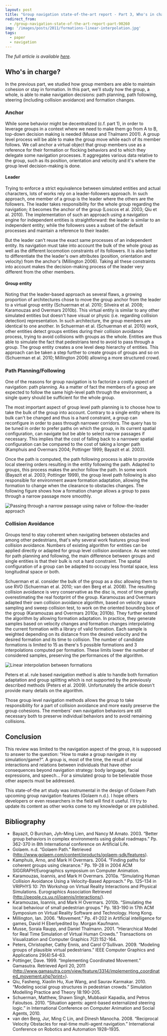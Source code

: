```yaml
---
layout: post
title: "Group navigation state-of-the-art report - Part 3, Who's in charge?"
redirect_from:
  - /group-navigation-state-of-the-art-report-part-90260
img: '/images/posts/2011/formations-linear-interpolation.jpg'
tags:
  - paper
  - navigation
---
```


_The full article is available
[here](/group-navigation-state-of-the-art-report)._

## Who's in charge?

In the previous part, we studied how group members are able to maintain cohesion
or stay in formation. In this part, we'll study how the group, a whole, is able
to make navigation decisions: path planning, path following, steering (including
collision avoidance) and formation changes.

### Anchor

While some behavior might be decentralized (c.f. part 1), in order to leverage
groups in a context where we need to make them go from A to B, top-down decision
making is needed (Musse and Thalmann 2001). A group level process will be able
to make the group move while each of its member follows. We call anchor a
virtual object that group members use as a reference for their formation or
flocking behaviors and to which they delegate some navigation processes. It
aggregates various data relative to the group, such as its position, orientation
and velocity and it's where the group level decision-making is done.

#### Leader

Trying to enforce a strict equivalence between simulated entities and actual
characters, lots of works rely on a leader-followers approach. In such approach,
one member of a group is the leader where the others are the followers. The
leader takes responsibility for the whole group regarding the navigation; it
becomes the anchor of the group (Loscos et al. 2003; Qiu et al. 2010). The
implementation of such an approach using a navigation engine for independent
entities is straightforward: the leader is similar to an independent entity;
while the followers uses a subset of the default processes and maintain a
reference to their leader.

But the leader can't reuse the exact same processes of an independent entity.
Its navigation must take into account the bulk of the whole group as well as the
different locomotion constraints of its followers. It is also better to
differentiate the the leader's own attributes (position, orientation and
velocity) from the anchor's (Millington 2006). Taking all these constraints into
account makes the decision-making process of the leader very different from the
other members.

#### Group entity

Noting that the leader-based approach as several flaws, a growing proportion of
architectures chose to move the group anchor from the leader to a virtual group
entity (Schuerman et al. 2010; Silveira et al. 2008; Karamouzas and Overmars
2010b). This virtual entity is similar to any other simulated entities but
doesn't have visual or physic (i.e. regarding collision detection)
representation. In such architecture, the group members are identical to one
another. In Schuerman et al. (Schuerman et al. 2010) work, other entities detect
groups entities during their collision avoidance process, trying to avoid
collisions with groups as the whole. Entities are thus able to simulate the fact
that pedestrians tend to avoid to pass through a group. The group entity creates
a one level deep hierarchy of entities. This approach can be taken a step
further to create groups of groups and so on (Schuerman et al. 2010;
Millington 2006) allowing a more structured crowd.

### Path Planning/Following

One of the reasons for group navigation is to factorize a costly aspect of
navigation: path planning. As a matter of fact the members of a group are
expected to follow the same high-level path through the environment, a single
query should be sufficient for the whole group.

The most important aspect of group level path planning is to choose how to take
the bulk of the group into account. Contrary to a single entity where its bulk
can't be changed and thus is a hard constraint, a group can reconfigure in order
to pass through narrower corridors. The query has to be tuned in order to prefer
paths on which the group, in its current spatial configuration, can navigate but
be able to select narrow passages if necessary. This implies that the cost of
falling back to a narrower spatial configuration can be compared to the cost of
taking a longer path (Kamphuis and Overmars 2004; Pottinger 1999; Bayazit et al.
2003).

Once the path is computed, the path following process is able to provide local
steering orders resulting in the entity following the path. Adapted to groups,
this process makes the anchor follow the path. In some work (Bayazit et al.
2003; Pottinger 1999), the group level path following is also responsible for
environment aware formation adaptation, allowing the formation to change when
the clearance to obstacles changes. The following figure shows how a formation
change allows a group to pass through a narrow passage more smoothly.

![Passing through a narrow passage using naive or follow-the-leader approach](/images/posts/2011/narrow-passage.jpg)

### Collision Avoidance

Groups tend to stay coherent when navigating between obstacles and among other
pedestrians, that's why several work features group level collision avoidance.
Numbers of existing algorithm for entities can be applied directly or adapted
for group level collision avoidance. As we noted for path planning and
following, the main difference between groups and single entities is that their
bulk is not a hard constraint. The spatial configuration of a group can be
adapted to occupy less frontal space, less longitudinal space or both.

Schuerman et al. consider the bulk of the group as a disc allowing them to use
RVO (Schuerman et al. 2010; van den Berg et al. 2008). The resulting collision
avoidance is very conservative as the disc is, most of time greatly
overestimating the real footprint of the group. Karamouzas and Overmars adapted
their own collision avoidance algorithm, based on velocity space sampling and
sweep collision test, to work on the oriented bounding box of the group
(Karamouzas and Overmars 2010a; 2010b). They further extend the algorithm by
allowing formation adaptation. In practice, they generate samples based on
velocity changes and formation changes interpolating the current formation with
a library of valid formation. Each sample is weighted depending on its distance
from the desired velocity and the desired formation and its time to collision.
The number of candidate formations is limited to 15 as there's 5 possible
formations and 3 interpolations computed per formation. These limits lower the
number of considered samples, preserving the performances of the algorithm.

![Linear interpolation between formations](/images/posts/2011/formations-linear-interpolation.jpg)

Peters et al. rule based navigation method is able to handle both formation
adaptation and group splitting which is not supported by the previously
described methods (Peters et al. 2009). Unfortunately the article doesn't
provide many details on the algorithm.

Those group level navigation methods allows the group to take responsibility for
a part of collision avoidance and more easily preserve the group cohesions. The
members' own navigation behaviors are still necessary both to preserve
individual behaviors and to avoid remaining collisions.

## Conclusion

This review was limited to the navigation aspect of the group, it is supposed to
answer to the question: &ldquo;How to make a group navigate in my
simulation/game?&rdquo;. A group is, most of the time, the result of social
interactions and relations between individuals that have other consequences
beyond navigation strategy: body language, facial expressions, and
speech&hellip; For a simulated group to be believable those other aspects must
be addressed.

This state-of-the art study was instrumental in the design of Golaem Path
upcoming group navigation features (Golaem n.d.). I hope others developers or
even researchers in the field will find it useful. I'll try to update its
content as other works come to my knowledge or are published.

## Bibliography

- Bayazit, O Burchan, Jyh-Ming Lien, and Nancy M Amato. 2003. &ldquo;Better
  group behaviors in complex environments using global roadmaps.&rdquo; Pp.
  362-370 in 8th International conference on Artificial Life.
- Golaem. n.d. &ldquo;Golaem Path.&rdquo; Retrieved
  (<http://www.golaem.com/content/products/golaem-sdk/features>).
- Kamphuis, Arno, and Mark H Overmars. 2004. &ldquo;Finding paths for coherent
  groups using clearance.&rdquo; Pp. 19-28 in 2004 ACM SIGGRAPH/Eurographics
  symposium on Computer Animation.
- Karamouzas, Ioannis, and Mark H Overmars. 2010a. &ldquo;Simulating Human
  Collision Avoidance Using a Velocity-Based Approach.&rdquo; Pp. 125&ndash;134
  in VRIPHYS 10: 7th Workshop on Virtual Reality Interactions and Physical
  Simulations. Eurographics Association Retrieved
  (<http://people.cs.uu.nl/ioannis/interactions/>).
- Karamouzas, Ioannis, and Mark H Overmars. 2010b. &ldquo;Simulating the local
  behaviour of small pedestrian groups.&rdquo; Pp. 183-190 in 17th ACM Symposium
  on Virtual Reality Software and Technology. Hong Kong.
- Millington, Ian. 2006. &ldquo;Movement.&rdquo; Pp. 41-202 in Artificial
  intelligence for games, David H Eberlyedited by. Morgan Kaufmann.
- Musse, Soraia Raupp, and Daniel Thalmann. 2001. &ldquo;Hierarchical Model for
  Real Time Simulation of Virtual Human Crowds.&rdquo; Transactions on
  Visualization and Computer Graphics 7(2):152-164.
- Peters, Christopher, Cathy Ennis, and Carol O'Sullivan. 2009. &ldquo;Modeling
  groups of plausible virtual pedestrians.&rdquo; IEEE Computer Graphics and
  Applications 29(4):54&ndash;63.
- Pottinger, Dave. 1999. &ldquo;Implementing Coordinated Movement.&rdquo;
  Gamasutra. Retrieved April 20, 2011
  (<http://www.gamasutra.com/view/feature/3314/implementing_coordinated_movement.php?print=>).
- Qiu, Fasheng, Xiaolin Hu, Xue Wang, and Saurav Karmakar. 2010. &ldquo;Modeling
  social group structures in pedestrian crowds.&rdquo; Simulation Modelling
  Practice and Theory 18:190-205.
- Schuerman, Matthew, Shawn Singh, Mubbasir Kapadia, and Petros Faloutsos. 2010.
  &ldquo;Situation agents: agent-based externalized steering logic.&rdquo; in
  International Conference on Computer Animation and Social Agents, 2010.
- van den Berg, Jur, Ming C Lin, and Dinesh Manocha. 2008. &ldquo;Reciprocal
  Velocity Obstacles for real-time multi-agent navigation.&rdquo; International
  Conference on Robotics and Automation 1928&ndash;1935.
